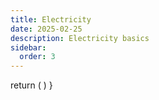 ```yaml
---
title: Electricity
date: 2025-02-25
description: Electricity basics
sidebar:
  order: 3
---
```




  return (
    <style>
      {`
      .details-bordered {
        border-left: 1px solid;
        padding: 10px;
        border-top: 1px solid;
        border-top-left-radius: 10px;
        border-top-right-radius: 10px;
        border-bottom-left-radius: 10px;
      }
      .details-bordered summary *{
        margin: 0;
      }
      `}
    </style>
  )
}

<Style />



# Introduction

## **Electricity**

Electricity is the set of physical phenomena associated with the presence and flow of electric charge. It is a form of energy that comes in positive and negative forms, that occur naturally (as in lightning), or is produced (as in a generator).

## **Electric Circuit**

An electric circuit is a closed path in which electrons from a voltage or current source flow. The electrons flow from the negative side of the voltage source, through the circuit, and back to the positive side of the voltage source.

A node is a point in the circuit where three or more circuit elements are connected.


<div class="supercenter">
  <Image src={node_law} alt="Node Law" width={200} />
</div>

```math
I_1 = I_2 + I_3
```

## Measurement

### **Voltage**

Voltage is the difference in electric potential between two points. It is the force that pushes the electric current through a circuit. It is measured in Volts (V).

We use the volmeter in **parallel** to measure the voltage.


<div class="supercenter">
  <Image src={voltage_measurement} alt="Voltage Measurement" width={400} />
</div>

### **Current**

Current is the flow of electric charge. It is measured in Amperes (A).

We use the ammeter (ampere meter) in **series** to measure the current.


<div class="supercenter">
  <Image src={current_measurement} alt="Current Measurement" width={400} />
</div>

## Electrical Dipoles

### Definition

A dipole is a portion of a circuit between two terminals (dipole).

### Characteristics of a Dipole

It is the graphical representation of the relationship between the current $ i $ (passing through the dipole) and the voltage $ u $ (at its terminals).


<div class="supercenter">

| **Linear Dipole**                                      |                      **Non-linear Dipole**                     |
|--------------------------------------------------------|----------------------------------------------------------------|
| straight line                                          | non-straight line                                              |
| <Flexed><Image src={linear} alt="Linear Dipole" width={200} /></Flexed> | <Flexed><Image src={non_linear} alt="Non-linear Dipole" width={200} /></Flexed> |

</div>

### Generator Dipole vs Receptor Dipole


<div class="supercenter">


| **Generator Dipole** | **Receptor Dipole** |
|----------------------|----------------------|
| A dipole is a generator when it supplies energy to the circuit it is connected to. <br/> The current exits from the positive side. <br/> The arrows representing voltage and current are in the **same** direction. | A dipole is a receptor when it consumes energy. <br/> The positive side of the dipole is the one through which the current enters. <br/> The arrows representing voltage and current are in **opposite** directions. |
| <Flexed><Image src={dipole_generator} alt="Generator Dipole" width={200} /></Flexed> | <Flexed><Image src={dipole_receptor} alt="Receptor Dipole" width={200} /></Flexed> |

</div>

### **The Four Quadrants of a characteristic**

<div class="supercenter">

| $ U > 0, I < 0 $ <br/> **Generator Dipole** | $ U > 0, I > 0 $ <br/> **Receptor Dipole**   |
|---------------------------------------------|----------------------------------------------|
| $ U < 0, I < 0 $ <br/> **Receptor Dipole**  | $ U < 0, I > 0 $ <br/> **Generator Dipole**  |


</div>


## **Common Passive Dipole**

- Resistor
- Inductance
- Capacitor

## Electrical Circuits in Direct Current (DC)

The current is the same at all points in the circuit

## Equivalent Electrical Diagram of Passive Elements


<div class="supercenter">

| **Element**  | **In direct current** |
|--------------------------------------------------------------------------------------------------|-----------------|
| <Flexed vertical>Resistor <Image src={resistor_iec} alt="Resistor IEEE" width={200} /></Flexed>  | <Flexed vertical>$ U = RI $ <Image src={resistor_iec} alt="Resistor IEEE" width={200} /></Flexed>     |
| <Flexed vertical>Inductance <Image src={inductance} alt="Inductance" width={200} /></Flexed>     | <Flexed vertical>A cable <Image src={cable} alt="Capacitor" width={100} /></Flexed>       |
| <Flexed vertical>Capacitor <Image src={capacitor} alt="Capacitor" width={100} /></Flexed>        | <Flexed vertical>An open circuit <Image src={open_circuit} alt="Capacitor" width={100} /></Flexed>|

</div>

# Links to Resources

- https://falstad.com/circuit/ - Online circuit simulator
- https://www.allaboutcircuits.com/ - All About Circuits
- https://digital.r2.enst.fr/ - Digital Electronics Course simulator


- https://www.youtube.com/playlist?list=PLjS13O8ZcTgYIn2cPTT-uSOF8G0CBrtrZ - Des atomes et l'électricité
- https://www.youtube.com/playlist?list=PLjS13O8ZcTgZpoGv5QAMoHt4be6gIcjJU - Voyage en électricité
- https://www.youtube.com/playlist?list=PLjS13O8ZcTgY_7sK64W6wDdfzdZvVshiE - Petit voyage en électricité
